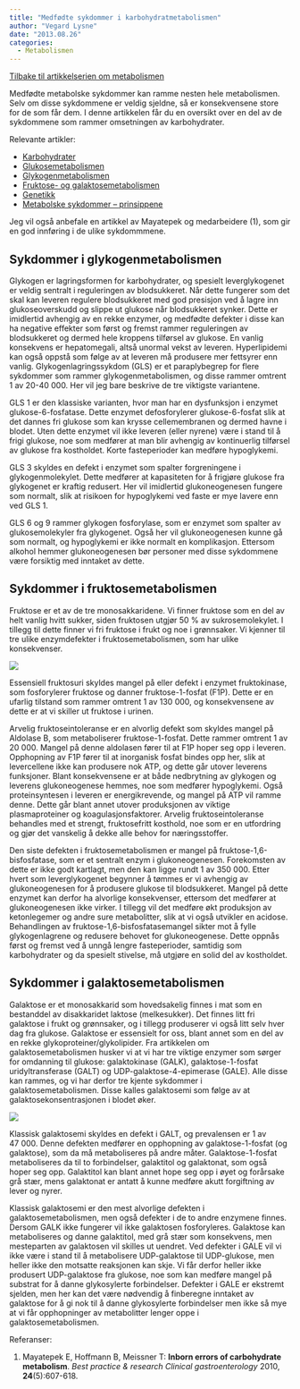 ```yaml
---
title: "Medfødte sykdommer i karbohydratmetabolismen"
author: "Vegard Lysne"
date: "2013.08.26"
categories: 
  - Metabolismen
---
```


[Tilbake til artikkelserien om metabolismen](../../metabolismen.html)

Medfødte metabolske sykdommer kan ramme nesten hele metabolismen. Selv om disse sykdommene er veldig sjeldne, så er konsekvensene store for de som får dem. I denne artikkelen får du en oversikt over en del av de sykdommene som rammer omsetningen av karbohydrater.

Relevante artikler:

-   [Karbohydrater](../naeringsstoffer/karbohydrater.qmd "Karbohydrater")
-   [Glukosemetabolismen](glukosemetabolismen.qmd "Glukosemetabolismen")
-   [Glykogenmetabolismen](glykogenmetabolismen.qmd "Glykogenmetabolismen")
-   [Fruktose- og galaktosemetabolismen](fruktose-galaktose.qmd "Fruktose- og galaktosemetabolismen")
-   [Genetikk](genetikk.qmd "Genetiske og metabolske sykdommer – genetikk")
-   [Metabolske sykdommer – prinsippene](metabolskesykdommer.qmd "Genetiske og metabolske sykdommer – prinsippene")

Jeg vil også anbefale en artikkel av Mayatepek og medarbeidere (1), som gir en god innføring i de ulike sykdommmene.

## Sykdommer i glykogenmetabolismen

Glykogen er lagringsformen for karbohydrater, og spesielt leverglykogenet er veldig sentralt i reguleringen av blodsukkeret. Når dette fungerer som det skal kan leveren regulere blodsukkeret med god presisjon ved å lagre inn glukoseoverskudd og slippe ut glukose når blodsukkeret synker. Dette er imidlertid avhengig av en rekke enzymer, og medfødte defekter i disse kan ha negative effekter som først og fremst rammer reguleringen av blodsukkeret og dermed hele kroppens tilførsel av glukose. En vanlig konsekvens er hepatomegali, altså unormal vekst av leveren. Hyperlipidemi kan også oppstå som følge av at leveren må produsere mer fettsyrer enn vanlig. Glykogenlagringssykdom (GLS) er et paraplybegrep for flere sykdommer som rammer glykogenmetabolismen, og disse rammer omtrent 1 av 20-40 000. Her vil jeg bare beskrive de tre viktigste variantene.

GLS 1 er den klassiske varianten, hvor man har en dysfunksjon i enzymet glukose-6-fosfatase. Dette enzymet defosforylerer glukose-6-fosfat slik at det dannes fri glukose som kan krysse cellemembranen og dermed havne i blodet. Uten dette enzymet vil ikke leveren (eller nyrene) være i stand til å frigi glukose, noe som medfører at man blir avhengig av kontinuerlig tilførsel av glukose fra kostholdet. Korte fasteperioder kan medføre hypoglykemi.

GLS 3 skyldes en defekt i enzymet som spalter forgreningene i glykogenmolekylet. Dette medfører at kapasiteten for å frigjøre glukose fra glykogenet er kraftig redusert. Her vil imidlertid glukoneogenesen fungere som normalt, slik at risikoen for hypoglykemi ved faste er mye lavere enn ved GLS 1.

GLS 6 og 9 rammer glykogen fosforylase, som er enzymet som spalter av glukosemolekyler fra glykogenet. Også her vil glukoneogenesen kunne gå som normalt, og hypoglykemi er ikke normalt en komplikasjon. Ettersom alkohol hemmer glukoneogenesen bør personer med disse sykdommene være forsiktig med inntaket av dette.

## Sykdommer i fruktosemetabolismen

Fruktose er et av de tre monosakkaridene. Vi finner fruktose som en del av helt vanlig hvitt sukker, siden fruktosen utgjør 50 % av sukrosemolekylet. I tillegg til dette finner vi fri fruktose i frukt og noe i grønnsaker. Vi kjenner til tre ulike enzymdefekter i fruktosemetabolismen, som har ulike konsekvenser.

![](images/clipboard-3474530281.png)

Essensiell fruktosuri skyldes mangel på eller defekt i enzymet fruktokinase, som fosforylerer fruktose og danner fruktose-1-fosfat (F1P). Dette er en ufarlig tilstand som rammer omtrent 1 av 130 000, og konsekvensene av dette er at vi skiller ut fruktose i urinen.

Arvelig fruktoseintoleranse er en alvorlig defekt som skyldes mangel på Aldolase B, som metaboliserer fruktose-1-fosfat. Dette rammer omtrent 1 av 20 000. Mangel på denne aldolasen fører til at F1P hoper seg opp i leveren. Opphopning av F1P fører til at inorganisk fosfat bindes opp her, slik at levercellene ikke kan produsere nok ATP, og dette går utover leverens funksjoner. Blant konsekvensene er at både nedbrytning av glykogen og leverens glukoneogenese hemmes, noe som medfører hypoglykemi. Også proteinsyntesen i leveren er energikrevende, og mangel på ATP vil ramme denne. Dette går blant annet utover produksjonen av viktige plasmaproteiner og koagulasjonsfaktorer. Arvelig fruktoseintoleranse behandles med et strengt, fruktosefritt kosthold, noe som er en utfordring og gjør det vanskelig å dekke alle behov for næringsstoffer.

Den siste defekten i fruktosemetabolismen er mangel på fruktose-1,6-bisfosfatase, som er et sentralt enzym i glukoneogenesen. Forekomsten av dette er ikke godt kartlagt, men den kan ligge rundt 1 av 350 000. Etter hvert som leverglykogenet begynner å tømmes er vi avhengig av glukoneogenesen for å produsere glukose til blodsukkeret. Mangel på dette enzymet kan derfor ha alvorlige konsekvenser, ettersom det medfører at glukoneogenesen ikke virker. I tillegg vil det medføre økt produksjon av ketonlegemer og andre sure metabolitter, slik at vi også utvikler en acidose. Behandlingen av fruktose-1,6-bisfosfatasemangel sikter mot å fylle glykogenlagrene og redusere behovet for glukoneogenese. Dette oppnås først og fremst ved å unngå lengre fasteperioder, samtidig som karbohydrater og da spesielt stivelse, må utgjøre en solid del av kostholdet.

## Sykdommer i galaktosemetabolismen

Galaktose er et monosakkarid som hovedsakelig finnes i mat som en bestanddel av disakkaridet laktose (melkesukker). Det finnes litt fri galaktose i frukt og grønnsaker, og i tillegg produserer vi også litt selv hver dag fra glukose. Galaktose er essensielt for oss, blant annet som en del av en rekke glykoproteiner/glykolipider. Fra artikkelen om galaktosemetabolismen husker vi at vi har tre viktige enzymer som sørger for omdanning til glukose: galaktokinase (GALK), galaktose-1-fosfat uridyltransferase (GALT) og UDP-galaktose-4-epimerase (GALE). Alle disse kan rammes, og vi har derfor tre kjente sykdommer i galaktosemetabolismen. Disse kalles galaktosemi som følge av at galaktosekonsentrasjonen i blodet øker.

![](images/clipboard-3559805700.png)

Klassisk galaktosemi skyldes en defekt i GALT, og prevalensen er 1 av 47 000. Denne defekten medfører en opphopning av galaktose-1-fosfat (og galaktose), som da må metaboliseres på andre måter. Galaktose-1-fosfat metaboliseres da til to forbindelser, galaktitol og galaktonat, som også hoper seg opp. Galaktitol kan blant annet hope seg opp i øyet og forårsake grå stær, mens galaktonat er antatt å kunne medføre akutt forgiftning av lever og nyrer.

Klassisk galaktosemi er den mest alvorlige defekten i galaktosemetabolismen, men også defekter i de to andre enzymene finnes. Dersom GALK ikke fungerer vil ikke galaktosen fosforyleres. Galaktose kan metaboliseres og danne galaktitol, med grå stær som konsekvens, men mesteparten av galaktosen vil skilles ut uendret. Ved defekter i GALE vil vi ikke være i stand til å metabolisere UDP-galaktose til UDP-glukose, men heller ikke den motsatte reaksjonen kan skje. Vi får derfor heller ikke produsert UDP-galaktose fra glukose, noe som kan medføre mangel på substrat for å danne glykosylerte forbindelser. Defekter i GALE er ekstremt sjelden, men her kan det være nødvendig å finberegne inntaket av galaktose for å gi nok til å danne glykosylerte forbindelser men ikke så mye at vi får opphopninger av metabolitter lenger oppe i galaktosemetabolismen.

Referanser:

1.  Mayatepek E, Hoffmann B, Meissner T: **Inborn errors of carbohydrate metabolism**. *Best practice & research Clinical gastroenterology* 2010, **24**(5):607-618.
